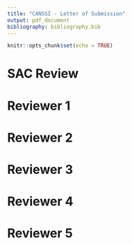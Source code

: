 ```yaml
---
title: "CANSSI - Letter of Submission"
output: pdf_document
bibliography: bibliography.bib
---
```


```r
knitr::opts_chunk$set(echo = TRUE)
```

# SAC Review

\begin{enumerate}
  \item \textit{Provide details about the mentoring of the HQP, linking HQP directly to specific mentors. Include details on the mentoring of the student at Laval and how the student will be a full participant in the team. Keep in mind that it is unusual for a postdoctoral fellow to play a major role in mentoring, without the involvement of a senior researcher.}
  
The HQP involved in the project are 1 postdoc fellow (PDF), 1 PhD student, 1 MSc student and 2 undergraduate trainees per year.

The main advisors of the PDF will be Patrick Brown and Meredith Franklin and co-advisors Fateh Chebana and Cindy Feng. For financial and family reasons, the PDF will be located mainly in Toronto and Halifax and occasionally in Quebec City (1 week per semester when traveling between Toronto and Halifax).

The main advisor of the PhD student will be Fateh Chebana and co-advisors Patrick Brown, Meredith Franklin and Cindy Feng. The PhD student will be located in Quebec City with short visits to Toronto and Halifax, once a semester. The main advisor of the MSc student will be Cindy Feng and will be located in Halifax. Patrick Brown, Meredith Franklin and Fateh Chebana will contribute as co-advisors.

The undergraduate students usually as summer trainee where one (per year) will be located in Toronto to assist the PDF under the supervision of Patrick Brown whereas the second one (one per year) will be located in Quebec City to assist the PhD student under the supervision of Fateh Chebana. PDF and PhD student are encouraged to participate in the supervision of the
undergraduate trainees.

The collaborators at each location, under the request of the main advisors, will be helpful to the HQP by their practical expertise and by allowing HQP to extend their network.  

  
  \item \textit{Clarify how the team will function and how team members will interact and collaborate. Describe the roles of the lead investigators in the project and research.}
  
The PIs play the crucial role of the HQP supervision. Each PI acts as a supervisor of one main HQP (PDF, PhD and MSc) and one undergraduate trainee, and also as a co-supervisor for the other main HQP. Even though their contribution is essential for the project, the collaborators will play a complementary role in the supervision of the HQP.

Regular meeting (weekly) between each HQP and the associated main advisor, and monthly (or as needed) with the co-advisors. Each month, all team members (PIs, HQP, collaborators) involved in a given sub-project will meet (in person or virtual) to discuss that specific sub-project. Bimonthly all team members will meet for updates, discussing issues, presenting results
and methods, depending on the stage of the whole project (e.g. at the beginning discussions more about hiring, getting data, but at the end more about results).

The HQP can visit their co-supervisors and the collaborators. This will be very beneficial to the HQP to get more abroad point of views. Each PI is responsible for one sub-project and all the PIs together are responsible for the whole project in all aspects (scientific, managing, administrative, etc).  

All members can meet at the SSC annual conference or any other opportunity.

  \item \textit{Provide more details on how the aims associated with the application are related to the statistical methodology.}
  
  The Aims have been revised to focus on methodological contributions, and how the applications motivate the statistical work is more clearly explained. The practical problem to be addressed is assessing how multiple air quality and environmental risk factors (at different time lags) affect short term mortality when the effects are non-linear and the variables strongly correlated. Environmental epidemiology traditionally focuses on the relationship between single  pollutant (i.e., particulate matter, nitrogen dioxide, sulfur dioxide, carbon monoxide, or ozone) and health outcomes (i.e., respiratory or circulatory diseases). In recent years, there has been great research interest in characterizing the relationship between multipollutant mixtures and health outcomes to better inform the air quality management decision-making and health risk assessment. The most commonly used method is to include multiple air pollutants in a regression model to investigate their independent association with the health outcome. Nevertheless, the models can be very unstable due to the multicollinearity or concurvity (the nonparametric analogy of multicollinearity) among the air pollutants, leading to significance tests with inflated type 1 error rates. As a result, new and innovative statistical methods for assessing how multiple highly correlation air pollutants affect short term morbidity/mortality are in great demand.
  
The proposed bcGAIM is anticipated to effectively address the above mentioned challenges (multicollinearity and concurvity) with the weights in the multi-pollutant air quality index estimated based on the data, as well as allowing for nonlinear relationships between pollutants and health outcomes. More broadly, the proposed research provides new ideas for modeling multiple correlated time-series predictors with potential lagged effects on an outcome. Nevertheless, developing this method is non-trivial and can not be easily implemented in any exiting software, since the likelihood surface could well be flat and have many ridges. We need to be able to identify which parameters or combinations thereof can and cannot be well identified by the data, which motivates the proposed methodology in this grant application.  
  
  \item \textit{Briefly describe the available data sets and the confounders present therein.}
  
Daily air pollution data will be acquired from the National Air Pollution Surveillance (NAPS) Program, a network of 250 stations across Canada that is managed by Environment Canada and Environment and Climate Change Canada. Data on important environmental confounders of air pollution, such as temperature, wind speed and humidity will be acquired from weather stations operated by Environment and Climate Change Canada. 

Daily health outcome data, which are not publicly availble, will be provided courtesy of Health Canada and INSPQ (the Quebec Public Health Institute). These data provide daily counts of cause-specific hospital admissions and mortality at the census tract or city level. Confounders in the health dataset include age, gender, race, and various markers of socio-economic status at the tract/city level. 

COVID-19 data, which are publicly available, will be acquired from provincial authorities. Depending on the province in question, the COVID-19 data provide individual records of cases or mortality and include confounders such as age and socio-economic status. We will focus on building models for COVID-19 mortality as they are more reliable than the case data, which may suffer from bias since not everyone was tested due to limited testing capacity at the beginning of the pandemic.

The multi-pollutant cause-specific morbidity and mortality models will be developed separately from the multi-pollutant COVID-19 models. Both the nature of the data (count vs individual) and the available confounders are different between the two health datasets requiring different applications of the bcGAIM approach.


  \item \textit{Discuss why you model mortality from asthma, rather than occurrence.}
  
Our proposed model, bcGAIM, can be fit to any health outcome of interest. The outcomes will be chosen in consultation with epidemiologists with whom we are collaborating.  

However, we do have a few outcomes in mind and they will be chosen based on the application of bcGAIM.
For example, with the Health Canada data we will look at cause-specific morbidity and mortality including cardiopulmonary outcomes that have been examined in our previous studies (Franklin et al 2007,2008; Zanobetti et al 2009). To clarify the SAC's question, asthma will only be examined as a morbidity (i.e. occurrence), not as a cause of mortality.

As stated in the previous comment, COVID-19 mortality will be of interest due to issues with under-reporting of cases when tests were not available. 

In summary, the outcome will be chosen based on which dataset we apply in bcGAIM, with expertise from our epidemiological collaborators, and with our previous work in mind.
  
  \item \textit{Detail the technical challenges to be addressed, provide references to what is already known and clearly state what is to be developed. In your discussion, include the following.}
  
  \begin{enumerate}
  \item \textit{Provide explicit information on the kinds of constraints you will place on the prior distributions. Provide more extensive references to the literature on shape constrained models.}
      
  We now elaborate on the shape constrained non-parameteric effects. We will consider three approaches: basis function methods along the lines of @ramsay1998, reparameterizing Gaussian processes to accomdate shape-constrained priors, and a novel methodology of a random walk with skew-normal increments.

      
  \item \textit{Describe the challenges of introducing Bayesian approaches.}
      
  There are three main challenges to be addressed: finding a parametrization of bcGAIM which clearly separates combinations of parameters which are well identified and those which are weakly identified by the data; creating an MCMC algorithm which mixes well when the dimensionality is large and the likelihood surface flat; developing an INLA-like algorithm which is more easily automated than MCMC. We now elaborate on these challenges in the proposal.
      
  \item \textit{You propose to initiate the models in STAN. Does this mean the research is very straightforward? If not, what are the challenges?}
      
  It is unlikely that the most straightforward parametrization of bcGAIM will work well in Stan when the dimensionality is high. Finding an efficient implementation in Stan and developing alternatives to Stan are two of the key challenges. Developing a non-parametric model which is monotone (or encourages monotonicity) is another challenge.

      
  \end{enumerate}
  
\end{enumerate}

\clearpage


# Reviewer 1 

\begin{enumerate}
  \item \textit{From a methodological perspective, the proposed extensions are not particularly novel. However, the application of Bayesian nonparametric regression in the context of air pollution epidemiology is novel.}
  
  The \textit{Research Aims} contains additional details on the proposed extensions in the bcGAIM. Of these, the "nested model" construction of shape-constrained priors for Gaussian processes and the approximations proposed to render the hierarhical model less computationally demanding are perhaps more novel than they may have appeared in the LOI. 

\end{enumerate}

\clearpage 

# Reviewer 2 

\begin{enumerate}

  \item \textit{What sort of research would be needed to construct the new bcAQHI once the new bcGAIM is built and computationally implemented?}
  
  With a Poisson response distribution and the response variable being the appropriate health outcome, the bcGAIM will output a relative risk for every combination of (measured or forecasted) pollutant values input into the model. The bcAQHI will take the relative risks as inputs and output warnings, based on cutpoints for the relative risk. The key task is determining the cutpoints, which we may do in a model-based way or using expert knowledge. Finally, forecasted pollutant values for next-day predictions will be provided by Environment Canada. 
  
  \item \textit{The cGAIM itself is by no means a new idea. The original model for a single group (K=1) goes back to Hardle (1993). In fact, one seems to get Hardle’s model if one drops the fk’s from the model. Wang et. al. (2015) presents a multigroup version (K>1) to get around the curse of dimensionality, the whole point of this approach. But special cases were published between 1993 and 2015.}
  
  There are new features in the cGAIM  -- it considers constraints and groupwise additive index terms, while much of the existing literature only considers one or the other. While Hardle, Hall, and Ichimura (1993) examine a single index model and Wang et. al. (2015) consider a multiple index model, neither consider constraints. Two papers that consider constrained estimation are Xia and Tong (2006), where the authors constrain $s$ to be monotonic and the components of $\alpha$ to be non-decreasing, and Fawzi et al. (2016), where the authors constrain the components of $\alpha$ to be non-negative and sum to one but do not constrain $s$. In comparison, the cGAIM allows any linear constraint to be placed on $\alpha$ and different shape constraints on $s$ including monotonicity, convexity, and concavity (Masselot et. al., 2020). Additional comparisons between the cGAIM and bcGAIM are given in the $\textit{Research Aims}$ section.
  
  \item \textit{The third main topic seems the most novel in as much as it will show how the new bcAQHI might be used to assess COVID-19 mortality. Of course, it would seem more reasonable to me to build a new bcAQHI designed specifically for that purpose. And that led me to wonder about the health outcome to be used to fit the bcGAIM-the all-causes mortality-to get the alpha and in turn the index. For example, ozone would seem more relevant as a risk index for asthma and PM~2.5~ for COPD. Why not just publish the pollutant concentrations themselves?}
  
  The bcGAIM is a modeling framework - it describes fixed effects, smooth functions of confounders, and a smooth function of a linear combination of covariates. For the multi-pollutant model, the bcGAIM estimates the relative risk of an observed air pollutant mixture, which is transformed into the bcAQHI by identifying cutpoints for the relative risk. If we would like to estimate relative risks, we would use the bcGAIM. If we would like to determine levels to provide warnings, we would transform the bcGAIM into an application-specific bcAQHI. For the COVID-19 model, we would like to report relative risks. For this application, we would fit the bcGAIM using COVID-19 mortality to estimate the relative risk of the pollutant mixture. We would also use COVID-19 specific fixed effects and confounders for this model. If desired, we could apply cutpoints to the estimated relative risks to obtain warning levels COVID-19 specific air quality index.  
  
  Regarding the pollutant concentrations, in Canada they are publicly available via the National Air Pollution Surveillance (NAPS) Program. However, it is very difficult to understand their health effects without using a model-based approach. For the multi-pollutant model, the key benefit of the bcGAIM (and the bcAQHI) is that it provides an ease of interpretation for these health effects that just publishing data does not. Compared to single-pollutant models, it provides a measure of the relative risk of the mixture of air pollutants in the ambient air. Moreover, this is a much better representation of the health risks an individual will face than what is estimated by a single pollutant model. 
  
  \item \textit{The conversion of the cGIAM to a bcGIAM should be feasible. A major challenge will be the big data problem since daily health counts for all-cause mortality will be modeled, and this using a semi-parametric model. But the task would be simplified by the intended approach of designing a different model for each Canadian city, how many we don’t know. But they do not intend to incorporate random city effects in the Bayesian framework to enable strength to be borrowed deficiency in the intended approach, but perhaps a compromise needed for feasibility.}
  
  There are significant challenges relating to the size of the data. We will be examining 25+ regions in Canada over a 20+ year period (6,000+ days) of daily data. Fitting the bcGAIM to each city independently is computationally feasible, while fitting a hierarchical model across 25 regions is less feasible but perhaps more desirable. We have given further thought to this goal since submitting the LOI, and will be implementing various Laplace approximations in the target density to lessen the computational burden. This would allow us to produce estimates of the relative risks of the pollutant mixture using a hierarchical model. The details of the proposed approximation are discussed in the $\textit{Research Aims}$ section.
  
  \item \textit{A complicated issue and I had to do a lot of digging to figure out how the team of Investigators was assembled. In part, this involves those listed as Collaborators. The LOI could have done a better job of clarifying the links of the Investigators and Collaborators in the proposed project.}
  
First in terms of locations, in Toronto there are as PIs Patrick Brown and Meredith Franklin are at the University of Toronto along with the postdoctotal fellow and one undergraduate trainee (1 per year) and XXX as collaborator at Centre for Global Health Research, St. Michael’s Hospital. In Quebec city, Fateh Chebana is the PI and Céline Campagna is collaborator from INSPQ along with the PhD student and one undergraduate trainee (1 per year). In Halifax, Cindy Feng is the PI
and Daniel Rainham as collaborator along with the MSc student. In Ottawa, we have our collaborators from Health Canada in particular Hwashin Shin and his team. Finally from the UK, we have Pierre Masselot who is a former PhD and postdoc with Fateh Chebana.

Each PI is responsible for one sub-project and all the PIs together are responsible for the whole project in all aspects (scientific, managing, administrative, etc). Even though their contribution is essential for the project, the collaborators will play a complementary role in the supervision of the HQP. They also play a role in providing data, giving their expertise and knowledge of the data and the variables, their understanding of the practical problematic and the interpretation of the results. Pierre Masselot has an important role in terms of the codes of the modeling and providing the basics about the cGAIM model (the frequentist version).

In terms of meetings, there will be regular meeting (weekly) between each HQP and the associated main advisor, and monthly (or as needed) with the co-advisors. Each month, all team members (PIs, HQP, collaborators) involved in a given sub-project will meet (in person or virtual) to discuss that specific sub-project. Bimonthly all team members will meet for updates,
discussing issues, presenting results and methods, depending on the stage of the whole project (e.g. at the beginning discussions more about hiring, getting data, but at the end more about results). The HQP can visit their co-supervisors and the collaborators. This will be very beneficial to the HQP to get more abroad point of views. All members can meet at the SSC annual
conference or any other opportunity.
  
  \item \textit{It is challenging to coordinate and run such a program successfully and we don’t get a clear impression from the LOI that the applicants have thought about this issue very much. What is clear is that it is designed to provide the pipeline from data through to the AQHI. That is excellent. What is not clear is how the collaboration is to be managed and what I for one would like to see if a proposal is invited is an active group interaction plan.}

Indeed, such of multidisciplinary and multi-location projects are challenging but interesting. This is particularly true in our project where members are at least in three provinces (Ontario, Quebec and Nova-Scotia) and from different disciplines (including statistics, epidemiology, environment, public health). Some PIs have already been involve in similar projects (e.g. Cindy Feng in a previous CRT by CANSSI) and as leader (e.g. Fateh Chebana with a major project with INSPQ). Hence, PIs have experience in successfully managing such kind of projects. In addition, in this specific project, the clarity of the role distributions, the different levels of contributions and responsibilities, the planned meetings (at different locations, for different purposes, etc), the complementarity between all team members, all are ingredient to project successful.
  
  \item \textit{The discussion of the bcGIAM is well done including the parts about the implementation of the computation strategies. But the LOI should have explained it better. For a start the big picture with its three main objectives should have been better described in general terms and how they relate to one another before diving into details re the cGIAM.}
  
  The bcGAIM project has three research objects: to develop a multi-pollutant air quality health index (AQHI), to develop multi-pollutant exposure models for various health effects, and to investigate how mixtures of pollutants affects daily COVID-19 mortality. These three tasks are all applications of the bcGAIM. The bcAQHI is derived from the relative risks estimated by the bcGAIM, the exposure models are bcGAIM models (with different fixed effects, smooth functions, and mixtures), and the COVID-19 model is the bcGAIM with daily COVID-19 mortality as the outcome. Thus, the methodological innovations are found in the bcGAIM, namely in developing interpretable priors and implementing approximate inference algorithms. The research aims - the bcAQHI, epidemiological studies, and COVID-19 studies - are potential high-impact applications of the bcGAIM that we will be pursuing. 

\end{enumerate}
  

\clearpage 

# Reviewer 3 

\begin{enumerate}

  \item \textit{The naive case fatality rate that the investigators plan to explore with regard to Objective 3 is subject to errors caused by an undercount of both the numerator and the denominator and known to be a poor measure of the mortality risk of the disease.}

  While reported COVID-19 mortality rates are subject to reporting error and there may be inaccuracies in the reported data, it is the best data available. If there are anomalies such as persistent under-reporting, under-reporting on weekends or holidays, different inclusion criteria (long-term care cases and deaths may not be reported in some regions), or any others we can address them during data processing or model-fitting. For instance, we can add a day-of-the-week effect to account for delayed reporting on weekends, have the model impute missing values, or relate cases and deaths to help detect systematic under-reporting.
  
  \item \textit{Although four methodological advancements of the bcGAIM are listed in the Methods section, those seem to be rather incremental changes of the cGAIM.}
  
  The \textit{Research Aims} section has additional material explaining the differences between the cGAIM and bcGAIM. The major benefit is in quantifying the uncertainty of $\alpha$. Secondary benefits include being able to specify the strength of the monotonicity constraint, and the ability to extend the bcGAIM to additional smooth functions $s$ or additional covariates in each $s$. As detailed in \textit{Research Aims}, quantifying the uncertainty in the estimate of $\alpha$ is crucial for conducting inference with the multi-pollutant model. The extensibility of the bcGAIM and being able to control the strength of the shape constraint are also important features that will play an important role when in developing the multi-pollutant model. 
  
  \item \textit{How the bcGAIM helps with developing a simple, intuitive air quality index that simultaneously accounts for the health effects of multiple air pollutants is not explained}.
  
  This was clarified in the response to the first question by Reviewer 2. 

  \item \textit{The potential for impact in statistics and inferential data science seems to be marginal considering that methodological advancements of the bcGAIM listed in the Methods section are deemed to be rather incremental changes of the cGAIM.}
  
  The bcGAIM has novel innovations that will enable new statistical reasoning to applied to mixtures of interest, such as in the multi-pollutant problem. There are a number of statistical challenges in developing the bcGAIM. For one, fitting a model to daily observations across 25+ regions in Canada is a significant computational task. The bcGAIM attempts to address this by applying a (non-linear) one-dimensional function to a linear combination of related covariates, which both eases the computational burden and improves the interpretability of the model. To accomplish this, we must set shape-constrained priors on $s$ and estimate $\alpha$. These are both challenging problems and are discussed in more detail in the $\textit{Research Aims}$ section. It also has additional material to clarify the differences between the cGAIM and bcGAIM.
  
\end{enumerate}


\clearpage 

# Reviewer 4 

\begin{enumerate}

  \item \textit{The team has the potential to provide an excellent environment for interdisciplinary training of students. It would be helpful to add the names of the faculty supervisors/collaborators to the mentoring plan. The part for the roles of personnel could be further clarified.}
  
  Clarification can be found in the answer to the second question posed by Reviewer 2, as well as the \textit{Anticipated Roles of Trainees} and \textit{Anticipated Organization of Collaboration} sections. These two sections contain more details on how collaboration is organized, and the role of the investigators. 

\end{enumerate}


\clearpage 

# Reviewer 5 

\begin{enumerate}

  \item \textit{A potential weakness would be that while well motivated by multi-pollutant modeling, the investigators could strengthen the proposal by identifying other applications where this form of model would be applicable.}
  
  The \textit{Research Aims} section contains a brief discussion of other applications, with some further discussion in  \textit{Anticipated Roles of Trainees}.
  
  \item \textit{What is the relationship between the linear combination that goes into the smooth function and the air quality index? How will the index provide measures that indicate it is safe or not based on the smooth function and or linear combination of the exposures? In terms of data, is this based on hospital admissions (asthma or other conditions or only mortality). More details on data sources related to aims would be helpful.}
  
  The bcGAIM estimates the relative risk of the linear combination of the pollutants, and is translated into an air quality index based on cutpoints on the levels of the relative risk. For the air quality index, we are collaborating with epidemiologists and they will advise on the appropriate health outcome to use for the air quality index. 
  
  \item \textit{While the researchers describe this as a constrained or shape constrained model, the proposal lacks details about what shape constraints are desired. There is a significant literature on Bayesian shape constrained modeling (monotonicity in particular) but limited references are provided. How does the proposed research build on this and what will be novel and contribute to general statistical methodology? Is this a straightforward model to fit in STAN or code directly or are there methodological advancements to be made there?}
  
  The \textit{Research Aims} section contains additional details on the bcGAIM, more extensive references to the literature on shape-constrained inference, and details on the challenges to fitting the bcGAIM in Stan. 
  
  \item \textit{The researchers cite Stringer et. al. (2020) as developing a Bayesian single pollutant version of a case-crossover model using non-MCMC methods such as Integrated Nested Laplace Approximations (INLA). Given the space limitations of the proposal it is not clear that such results will immediately carry over to the Bayesian shape constrained model where both the (constrained) smooth function of the linear combination of the exposures, the weights in the linear combination of exposures and the smooth functions of confounders has to be estimated, in addition to the other smooth functions of confounders. INLA like methods have been used to solve an array of complex problems, so this may be feasible. While this might provide computational efficiencies in point estimation, how does this address the importance of uncertainty quantification of the Bayesian model over the frequentist model of Masselot et. al. (2020)?}
  
  The \textit{Research Aims} section gives more detail on the INLA-like approximation. To summarize those additions, the bcGAIM has link function $g(\lambda_{t}) = X^{T}\beta + s( \alpha^{T} Z_{t}) + f_{1}(W_{1,t}) + \ldots + f_{K}(W_{K,t})$. Conditional on $\alpha$, we can simplify the estimation problem by considering parameters $\phi$, $\theta$, and $\alpha$ and estimating $\pi( \eta | Y, \theta, \alpha)$, $\pi( \alpha | Y, \theta )$, $\pi(\theta | Y)$, and $\pi(\eta | Y) = \int \pi(\eta | Y, \theta, \alpha) \pi( \theta | Y, \alpha ) \pi( \alpha | Y) d\theta d\alpha$ (the last one numerically). The Laplace approximation can be applied to $\pi(\eta | Y, \theta, \alpha)$ and $\pi(\theta | Y)$ (within Stan), and $\pi( \theta | Y, \alpha )$ can be estimated using HMC. We will also develop an approximation of $\pi( \theta | Y, \alpha )$ outside of Stan. We will release both Stan models (exact and approximate), as well as the standalone approximate inference algorithm, in an R package.
  
  \item \textit{In discussing priors to induce shape constraints, the proposal rejects the idea of placing a prior on the expansion of the smooth function, but rather to place it directly on $s$. What types of priors on functions spaces are going to be used; Gaussian Process priors or others? How are the constraints incorporated?}
  
  We will be considering shape constraints on Gaussian processes, a widely used and flexible class of functions. The shape constraints would be incorporated by re-parameterizing the Gaussian process, or exploiting its structure to enforce the desired shape constraint. Ideally, a re-paramterization would create a parameter whose value directly relates to the shape constraint. For example, Kamal et. al. (2020) proposes a re-parameterization of the anisotropic Matern function where one parameter controls the anisotropic ratio of the Matern random field, and another the anisotropic angle. Alternatively, the Guassian process contains mathematical structure that allows us to introduce an object that plays a similar role. The $\textit{Research Aims}$ section contains a brief discussion of shape-constrained Bayesian inference, and additional discussion on our approach to developing shape-constrained priors. 
  
  \item \textit{While the impact of pollutant exposure and COVID-19 exposure is suggested by Wu et. al. (2020), how does this model relate to the models for total mortality? Will this be a joint model for COVID versus non COVID deaths with common smooth s function or different smoothed functions? Or will there be different linear combinations of exposures or the same? Or will this utilize the proposed Air-Quality index? What data are available and do they provide the necessary information about potential confounders or other covariates? (socio-economic status, access to health insurance, housing status (group living such as nursing homes, dorms, single family, number of family members etc) co-morbidities, etc. Are individual level data available or is this aggregated data at say a county level? Missing data is clearly an issue with COVID-19 deaths but is not addressed.}
  
  To investigate the relationship between air pollution and COVID-19 mortality, we will fit the bcGAIM to to the data we acquire from the provices. The granularity (individual or aggregate) of COVID-19 case and mortality reporting varies widely depending on the reporting region. For example the Government of Ontario's Treasury Board Secretariat provides many COVID-19 data sets at the individual level, including "Long-Term Care Home COVID-19 Data", "Confirmed positive cases of COVID-19 in Ontario", and "Status of COVID-19 cases in Ontario". The "Confirmed positive cases of COVID-19 in Ontario" data set contains age, gender, location (by public health unit), and the patient outcome. The "Status of COVID-19 cases in Ontario" data set contains daily tests completed, test outcomes, case outcomes, current hospitalizations, and current patients in ICUs. Other provinces only provide data at the census tract level, with breakdowns for covariates such as age and gender.
  
  It is important to note that none of these data sets were available at the time of our LOI submission. The Government of Ontario has gradually made additional information available to the public, a trend that will likely continue in Ontario and other reporting regions. It's very reasonable to expect more data in Ontario (and elsewhere) to be made available over time. Already, we have access to rich COVID-19 data sets for Ontario.
  For individual data we will develop bcGAIM models in a case-crossover framework addressing multiple pollutants and their lags. In these models individuals are condidtioned on themselves and the exposures vary between the case period (e.g. pollutant concentrations 2 days before death) and the control period (e.g pollutant concentrations on bi-directional referent days around the case period). Since individuals are conditioned on themselves, we do not need to adjust for individual-level confounders.
  For aggregate data available at the census tract or city level (COVID-19 from provinces other than Ontario, mortality and morbidity data from Health Canada) we will develop bcGAIM models in a Poisson "time series" framework. Here we will again address multiple pollutants but will also  adjust for individual demographic and socio-economic confounders at the aggregate level. This approach is similar to the county-level aggregation seen in Wu et. al. (2020). In the Poisson bcGAIM we could also, for example, compare COVID-19 mortality in low-income vs. high-income regions, in majority white vs. majority minority regions, or in densely populated vs. less densely populated regions. 
  
  
  \item \textit{As this is a very application motivated proposal it would be useful to know what data are available for each of the aims and how they will be integrated.}
  
Daily air pollution data will be acquired from the National Air Pollution Surveillance (NAPS) Program, a network of 250 stations across Canada that is managed by Environment Canada and Environment and Climate Change Canada. Data on important environmental confounders of air pollution, such as temperature, wind speed and humidity will be acquired from weather stations operated by Environment and Climate Change Canada. 

Daily health outcome data, which are not publicly availble, will be provided courtesy of Health Canada and INSPQ (the Quebec Public Health Institute). These data provide daily counts of cause-specific hospital admissions and mortality at the census tract or city level. Confounders in the health dataset include age, gender, race, and various markers of socio-economic status at the tract/city level. 

COVID-19 data, which are publicly available, will be acquired from provincial authorities. Depending on the province in question, the COVID-19 data provide individual records of cases or mortality and include confounders such as age and socio-economic status. We will focus on building models for COVID-19 mortality as they are more reliable than the case data, which may suffer from bias since not everyone was tested due to limited testing capacity at the beginning of the pandemic.

The multi-pollutant cause-specific morbidity and mortality models will be developed separately from the multi-pollutant COVID-19 models. Both the nature of the data (count vs individual) and the available confounders are different between the two health datasets requiring different applications of the bcGAIM approach.
It is also important to distinguish that the multi-pollutant estimates from the mobidity/mortality models (not the COVID-19 models) will be used as the generated bcAQHI. This allows us to provide air quality indices for particular health outcomes.

  
  The bcGAIM is a general model - it contains fixed effects $\beta$, smooth functions of potential confounders $f = (f_{1},\ldots,f_{k})$, and a smooth function of a linear combination $s$ whose coefficients $\alpha$ are also of interest. In our applications, the response is a mortality or morbidity outcome of interest. We will be fitting two versions of the bcGAIM to these two problems - one for the multi-pollutant model that will generate the bcAQHI, and one for the multi-pollutant COVID-19 investigation. The response for the COVID-19 model will be COVID-19 mortality, and it will also have different fixed effects and confounders.

  \item \textit{The proposal mentions developing random effects in the smooth function. What do these capture and what is the motivation? i.e spatial random effects, treating the weights as random effects (to allow spatial variation). Additional clarity would be helpful.}
  
  By random effects, we are referring to Gaussian processes such as random walks. For the hierarchical multi-pollutant model, we will likely also include a city-level spatial random effect. 
  
\end{enumerate}